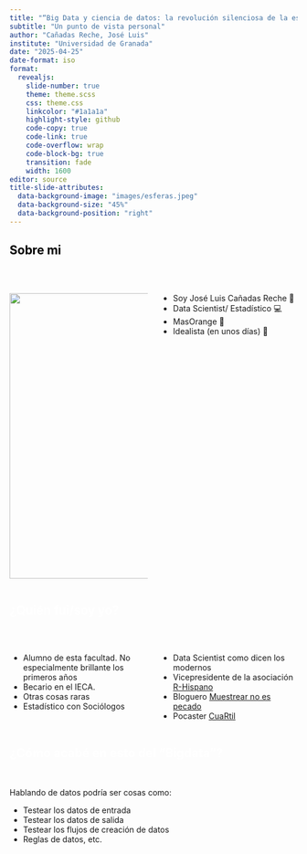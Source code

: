 ```yaml
---
title: "“Big Data y ciencia de datos: la revolución silenciosa de la estadística"
subtitle: "Un punto de vista personal"
author: "Cañadas Reche, José Luis"
institute: "Universidad de Granada"
date: "2025-04-25"
date-format: iso
format:
  revealjs: 
    slide-number: true
    theme: theme.scss
    css: theme.css
    linkcolor: "#1a1a1a"
    highlight-style: github
    code-copy: true
    code-link: true
    code-overflow: wrap
    code-block-bg: true
    transition: fade
    width: 1600
editor: source
title-slide-attributes: 
  data-background-image: "images/esferas.jpeg"
  data-background-size: "45%"
  data-background-position: "right"
---
```


## [Sobre mi]{style="color: #000000;"} {.dark background-color="#333333"}

<br>

::: columns
::: {.column width="50%"}
![](images/profile2.jpg){#headshot height="500px"}
:::

::: {.column width="50%"}
-   Soy José Luis Cañadas Reche 👋
-   Data Scientist/ Estadístico 💻
-   ️MasOrange 🍊
-   Idealista (en unos días) 🏡
:::
:::

## <span style="color: #ffffff;"> ¿Quién fui/soy yo? {.light background-color="#ffffff"}

<br>

::: columns
::: {.column width="50%"}
::: incremental
-  Alumno de esta facultad. No especialmente brillante los primeros años
-  Becario en el IECA.
-  Otras cosas raras
-  Estadístico con Sociólogos
::: 
::: 

::: {.column width="50%"}
::: incremental
-  Data Scientist como dicen los modernos  
-  Vicepresidente de la asociación [R-Hispano](https://www.r-es.org)
-  Bloguero [Muestrear no es pecado](https://muestrear-no-es-pecado.es/)
-  Pocaster [CuaRtil](https://open.spotify.com/show/3Ku9xHJdqu4g3VM5maolr7?si=6f37997d31794646)
:::
::: 
:::

## <span style="color: #ffffff;"> ¿Cómo acabé en esto del "Bigdata"?  {.light background-color="#ffffff"}


<br>

::: fragment
Hablando de datos podría ser cosas como:
:::

::: incremental
-   Testear los datos de entrada
-   Testear los datos de salida
-   Testear los flujos de creación de datos
-   Reglas de datos, etc.
:::

